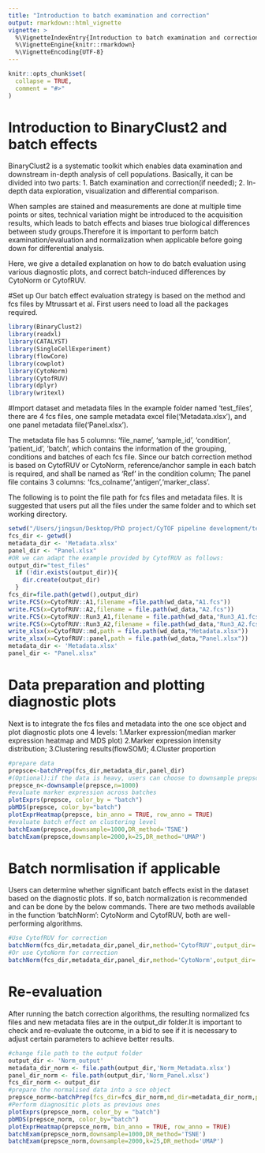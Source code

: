 ```yaml
---
title: "Introduction to batch examination and correction"
output: rmarkdown::html_vignette
vignette: >
  %\VignetteIndexEntry{Introduction to batch examination and correction}
  %\VignetteEngine{knitr::rmarkdown}
  %\VignetteEncoding{UTF-8}
---
```


```r
knitr::opts_chunk$set(
  collapse = TRUE,
  comment = "#>"
)
```
# Introduction to BinaryClust2 and batch effects
BinaryClust2 is a systematic toolkit which enables data examination and downstream in-depth analysis of cell populations. Basically, it can be divided into two parts:
1. Batch examination and correction(if needed);
2. In-depth data exploration, visualization and differential comparison. 

When samples are stained and measurements are done at multiple time points or sites, technical variation might be introduced to the acquisition results, which leads to batch effects and biases true biological differences between study groups.Therefore it is important to perform batch examination/evaluation and normalization when applicable before going down for differential analysis.  

Here, we give a detailed explanation on how to do batch evaluation using various diagnostic plots, and correct batch-induced differences by CytoNorm or CytofRUV. 

#Set up 
Our batch effect evaluation strategy is based on the method and fcs files by Mtrussart et al. First users need to load all the packages required. 
```r
library(BinaryClust2)
library(readxl)
library(CATALYST)
library(SingleCellExperiment)
library(flowCore)
library(cowplot)
library(CytoNorm)
library(CytofRUV)
library(dplyr)
library(writexl)
```
#Import dataset and metadata files 
In the example folder named 'test_files', there are 4 fcs files, one sample metadata excel file('Metadata.xlsx'), and one panel metadata file('Panel.xlsx'). 

The metadata file has 5 columns: 'file_name', 'sample_id', 'condition', 'patient_id', 'batch', which contains the information of the grouping, conditions and batches of each fcs file. Since our batch correction method is based on CytofRUV or CytoNorm, reference/anchor sample in each batch is required, and shall be named as 'Ref' in the condition column; The panel file contains 3 columns: 'fcs_colname','antigen','marker_class'.  

The following is to point the file path for fcs files and metadata files. It is suggested that users put all the files under the same folder and to which set working directory.   

```r
setwd("/Users/jingsun/Desktop/PhD project/CyTOF pipeline development/test_files")
fcs_dir <- getwd()
metadata_dir <- 'Metadata.xlsx'
panel_dir <- "Panel.xlsx"
#OR we can adapt the example provided by CytofRUV as follows:
output_dir="test_files"
  if (!dir.exists(output_dir)){
    dir.create(output_dir)
  }
fcs_dir=file.path(getwd(),output_dir)
write.FCS(x=CytofRUV::A1,filename =file.path(wd_data,"A1.fcs"))
write.FCS(x=CytofRUV::A2,filename = file.path(wd_data,"A2.fcs"))
write.FCS(x=CytofRUV::Run3_A1,filename = file.path(wd_data,"Run3_A1.fcs"))
write.FCS(x=CytofRUV::Run3_A2,filename = file.path(wd_data,"Run3_A2.fcs"))
write_xlsx(x=CytofRUV::md,path = file.path(wd_data,"Metadata.xlsx"))
write_xlsx(x=CytofRUV::panel,path = file.path(wd_data,"Panel.xlsx"))
metadata_dir <- 'Metadata.xlsx'
panel_dir <- "Panel.xlsx" 
```
# Data preparation and plotting diagnostic plots 
Next is to integrate the fcs files and metadata into the one sce object and plot diagnostic plots one 4 levels:
1.Marker expression(median marker expression heatmap and MDS plot)
2.Marker expression intensity distribution;
3.Clustering results(flowSOM);
4.Cluster proportion

```r
#prepare data
prepsce<-batchPrep(fcs_dir,metadata_dir,panel_dir)
#(Optional):if the data is heavy, users can choose to downsample prepsce for diagnostic plots to speed up, this is not gonna affect the normalisation step 
prepsce_n<-downsample(prepsce,n=1000)
#evaluate marker expression across batches   
plotExprs(prepsce, color_by = "batch")
pbMDS(prepsce, color_by="batch")
plotExprHeatmap(prepsce, bin_anno = TRUE, row_anno = TRUE)
#evaluate batch effect on clustering level
batchExam(prepsce,downsample=1000,DR_method='TSNE')
batchExam(prepsce,downsample=2000,k=25,DR_method='UMAP')
```
# Batch normlisation if applicable
Users can determine whether significant batch effects exist in the dataset based on the diagnostic plots. If so, batch normalization is recommended and can be done by the below commands. There are two methods available in the function 'batchNorm': CytoNorm and CytofRUV, both are well-performing algorithms.   

```r
#Use CytofRUV for correction
batchNorm(fcs_dir,metadata_dir,panel_dir,method='CytofRUV',output_dir='Norm_output')
#Or use CytoNorm for correction 
batchNorm(fcs_dir,metadata_dir,panel_dir,method='CytoNorm',output_dir='Norm_output')
```
# Re-evaluation 
After running the batch correction algorithms, the resulting normalized fcs files and new metadata files are in the output_dir folder.It is important to check and re-evaluate the outcome, in a bid to see if it is necessary to adjust certain parameters to achieve better results. 
```r
#change file path to the output folder
output_dir <- 'Norm_output'
metadata_dir_norm <- file.path(output_dir,'Norm_Metadata.xlsx')
panel_dir_norm <- file.path(output_dir,'Norm_Panel.xlsx')
fcs_dir_norm <- output_dir
#prepare the normalised data into a sce object
prepsce_norm<-batchPrep(fcs_dir=fcs_dir_norm,md_dir=metadata_dir_norm,panel_dir=panel_dir_norm)
#Perform diagnositic plots as previous ones
plotExprs(prepsce_norm, color_by = "batch")
pbMDS(prepsce_norm, color_by="batch")
plotExprHeatmap(prepsce_norm, bin_anno = TRUE, row_anno = TRUE)
batchExam(prepsce_norm,downsample=1000,DR_method='TSNE')
batchExam(prepsce_norm,downsample=2000,k=25,DR_method='UMAP')

```



